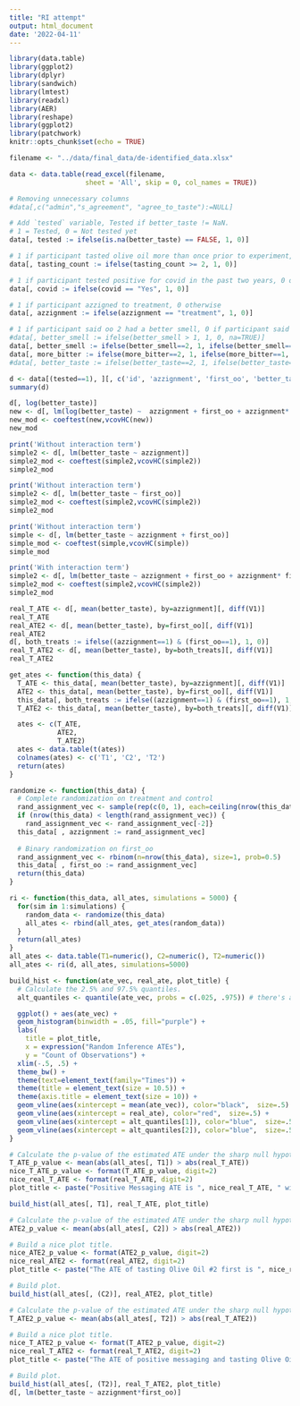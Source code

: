 ```yaml
---
title: "RI attempt"
output: html_document
date: '2022-04-11'
---
```


```r
library(data.table)
library(ggplot2)
library(dplyr)
library(sandwich)
library(lmtest)
library(readxl)
library(AER) 
library(reshape)
library(ggplot2) 
library(patchwork)
knitr::opts_chunk$set(echo = TRUE)
```

```r
filename <- "../data/final_data/de-identified_data.xlsx"

data <- data.table(read_excel(filename, 
                   sheet = 'All', skip = 0, col_names = TRUE))
```

```r
# Removing unnecessary columns
#data[,c("admin","s_agreement", "agree_to_taste"):=NULL]

# Add `tested` variable, Tested if better_taste != NaN.
# 1 = Tested, 0 = Not tested yet
data[, tested := ifelse(is.na(better_taste) == FALSE, 1, 0)]

# 1 if participant tasted olive oil more than once prior to experiment, 0 otherwise
data[, tasting_count := ifelse(tasting_count >= 2, 1, 0)]

# 1 if participant tested positive for covid in the past two years, 0 otherwise
data[, covid := ifelse(covid == "Yes", 1, 0)]

# 1 if participant azzigned to treatment, 0 otherwise
data[, azzignment := ifelse(azzignment == "treatment", 1, 0)]

# 1 if participant said oo 2 had a better smell, 0 if participant said oo 1 had a better smell, NA if same
#data[, better_smell := ifelse(better_smell > 1, 1, 0, na=TRUE)]
data[, better_smell := ifelse(better_smell==2, 1, ifelse(better_smell==1, 0, NaN))]
data[, more_bitter := ifelse(more_bitter==2, 1, ifelse(more_bitter==1, 0, NaN))]
#data[, better_taste := ifelse(better_taste==2, 1, ifelse(better_taste==1, 0, NaN))]
```


```r
d <- data[(tested==1), ][, c('id', 'azzignment', 'first_oo', 'better_taste')]
summary(d)
```

```r
d[, log(better_taste)]
new <- d[, lm(log(better_taste) ~  azzignment + first_oo + azzignment* first_oo)]
new_mod <- coeftest(new,vcovHC(new))
new_mod

print('Without interaction term')
simple2 <- d[, lm(better_taste ~ azzignment)]
simple2_mod <- coeftest(simple2,vcovHC(simple2))
simple2_mod

print('Without interaction term')
simple2 <- d[, lm(better_taste ~ first_oo)]
simple2_mod <- coeftest(simple2,vcovHC(simple2))
simple2_mod

print('Without interaction term')
simple <- d[, lm(better_taste ~ azzignment + first_oo)]
simple_mod <- coeftest(simple,vcovHC(simple))
simple_mod

print('With interaction term')
simple2 <- d[, lm(better_taste ~ azzignment + first_oo + azzignment* first_oo)]
simple2_mod <- coeftest(simple2,vcovHC(simple2))
simple2_mod

```

```r
real_T_ATE <- d[, mean(better_taste), by=azzignment][, diff(V1)]
real_T_ATE
real_ATE2 <- d[, mean(better_taste), by=first_oo][, diff(V1)]
real_ATE2
d[, both_treats := ifelse((azzignment==1) & (first_oo==1), 1, 0)]
real_T_ATE2 <- d[, mean(better_taste), by=both_treats][, diff(V1)]
real_T_ATE2
```


```r
get_ates <- function(this_data) {
  T_ATE <- this_data[, mean(better_taste), by=azzignment][, diff(V1)]
  ATE2 <- this_data[, mean(better_taste), by=first_oo][, diff(V1)]
  this_data[, both_treats := ifelse((azzignment==1) & (first_oo==1), 1, 0)]
  T_ATE2 <- this_data[, mean(better_taste), by=both_treats][, diff(V1)]

  ates <- c(T_ATE, 
            ATE2, 
            T_ATE2)
  ates <- data.table(t(ates))
  colnames(ates) <- c('T1', 'C2', 'T2')
  return(ates)
}
```


```r
randomize <- function(this_data) {
  # Complete randomization on treatment and control
  rand_assignment_vec <- sample(rep(c(0, 1), each=ceiling(nrow(this_data)/2)))
  if (nrow(this_data) < length(rand_assignment_vec)) {
    rand_assignment_vec <- rand_assignment_vec[-2]}
  this_data[ , azzignment := rand_assignment_vec]
  
  # Binary randomization on first_oo
  rand_assignment_vec <- rbinom(n=nrow(this_data), size=1, prob=0.5)
  this_data[ , first_oo := rand_assignment_vec]
  return(this_data)
}
```


```r
ri <- function(this_data, all_ates, simulations = 5000) {
  for(sim in 1:simulations) { 
    random_data <- randomize(this_data)
    all_ates <- rbind(all_ates, get_ates(random_data))
  }
  return(all_ates)
}
all_ates <- data.table(T1=numeric(), C2=numeric(), T2=numeric())
all_ates <- ri(d, all_ates, simulations=5000)
```


```r
build_hist <- function(ate_vec, real_ate, plot_title) {
  # Calculate the 2.5% and 97.5% quantiles.
  alt_quantiles <- quantile(ate_vec, probs = c(.025, .975)) # there's a built-in to pull these. 

  ggplot() + aes(ate_vec) + 
  geom_histogram(binwidth = .05, fill="purple") +
  labs(
    title = plot_title,
    x = expression("Random Inference ATEs"), 
    y = "Count of Observations") +
  xlim(-.5, .5) +
  theme_bw() + 
  theme(text=element_text(family="Times")) +
  theme(title = element_text(size = 10.5)) + 
  theme(axis.title = element_text(size = 10)) +
  geom_vline(aes(xintercept = mean(ate_vec)), color="black",  size=.5) + 
  geom_vline(aes(xintercept = real_ate), color="red",  size=.5) +
  geom_vline(aes(xintercept = alt_quantiles[1]), color="blue",  size=.5) +
  geom_vline(aes(xintercept = alt_quantiles[2]), color="blue",  size=.5)
}

# Calculate the p-value of the estimated ATE under the sharp null hypothesis.
T_ATE_p_value <- mean(abs(all_ates[, T1]) > abs(real_T_ATE))
nice_T_ATE_p_value <- format(T_ATE_p_value, digit=2)
nice_real_T_ATE <- format(real_T_ATE, digit=2)
plot_title <- paste("Positive Messaging ATE is ", nice_real_T_ATE, " with an RI p-value of ", nice_T_ATE_p_value, ".\nWe fail to reject the null hypothesis that positive messaging does not make a product taste better.", sep="")

build_hist(all_ates[, T1], real_T_ATE, plot_title)

```

```r
# Calculate the p-value of the estimated ATE under the sharp null hypothesis.
ATE2_p_value <- mean(abs(all_ates[, C2]) > abs(real_ATE2))

# Build a nice plot title.
nice_ATE2_p_value <- format(ATE2_p_value, digit=2)
nice_real_ATE2 <- format(real_ATE2, digit=2)
plot_title <- paste("The ATE of tasting Olive Oil #2 first is ", nice_real_ATE2, " with an RI p-value of ", nice_ATE2_p_value, ".\nWe fail to reject the null hypothesis that tasting a product first does not make that product\ntaste better.", sep="")

# Build plot.
build_hist(all_ates[, (C2)], real_ATE2, plot_title)

```

```r
# Calculate the p-value of the estimated ATE under the sharp null hypothesis.
T_ATE2_p_value <- mean(abs(all_ates[, T2]) > abs(real_T_ATE2))

# Build a nice plot title.
nice_T_ATE2_p_value <- format(T_ATE2_p_value, digit=2)
nice_real_T_ATE2 <- format(real_T_ATE2, digit=2)
plot_title <- paste("The ATE of positive messaging and tasting Olive Oil #2 first is ", nice_real_T_ATE2, " with an RI p-value of ", nice_T_ATE2_p_value, ".\nWe fail to reject the null hypothesis that hearing a positive message and tasting a product\nfirst does not make that product taste better.", sep="")

# Build plot.
build_hist(all_ates[, (T2)], real_T_ATE2, plot_title)
d[, lm(better_taste ~ azzignment*first_oo)]
```





